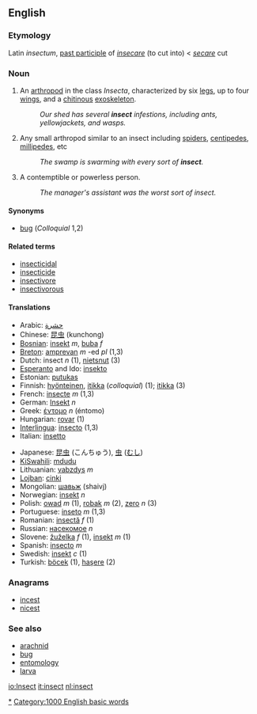 ==English==

===Etymology===
Latin ''insectum'', [[past participle]] of ''[[insecare]]'' (to cut into) < ''[[secare]]'' cut

===Noun===
{{en-noun-reg}}

#An [[arthropod]] in the class ''Insecta'', characterized by six [[leg]]s, up to four [[wing]]s, and a [[chitin]]ous [[exoskeleton]].
#: ''Our shed has several '''insect''' infestions, including ants, yellowjackets, and wasps.''
#{{colloquial}} Any small arthropod similar to an insect including [[spider]]s, [[centipede]]s, [[millipede]]s, etc
#: ''The swamp is swarming with every sort of '''insect'''.''
#A contemptible or powerless person.
#: ''The manager's assistant was the worst sort of insect.''

====Synonyms====
*[[bug]] (''Colloquial'' 1,2)

====Related terms====
*[[insecticidal]]
*[[insecticide]]
*[[insectivore]]
*[[insectivorous]]

====Translations====
{{top}}
*Arabic: [[حشرة]]
*Chinese: [[昆虫]] (kunchong)
*[[Bosnian]]: [[insekt]] ''m'', [[buba]] ''f''
*[[Breton]]: [[amprevan]] ''m'' -ed ''pl'' (1,3)
*Dutch: insect ''n'' (1), [[nietsnut]] (3)
*[[Esperanto]] and Ido: [[insekto]]
*Estonian: [[putukas]]
*Finnish: [[hyönteinen]], [[itikka]] (''colloquial'') (1); [[itikka]] (3)
*French: [[insecte]] ''m'' (1,3)
*German: [[Insekt]] ''n''
*Greek: [[έντομο]] ''n'' (éntomo)
*Hungarian: [[rovar]] (1)
*[[Interlingua]]: [[insecto]] (1,3)
*Italian: [[insetto]]
{{mid}}
*Japanese: [[昆虫]] (こんちゅう), [[虫]] ([[むし]])
*[[KiSwahili]]: [[mdudu]]
*Lithuanian: [[vabzdys]] ''m''
*[[Lojban]]: [[cinki]]
*Mongolian: [[шавьж]] (shaivj)
*Norwegian: [[insekt]] ''n''
*Polish: [[owad]] ''m'' (1), [[robak]] ''m'' (2), [[zero]] ''n'' (3)
*Portuguese: [[inseto]] ''m'' (1,3)
*Romanian: [[insectă]] ''f'' (1)
*Russian: [[насекомое]] ''n''
*Slovene: [[žuželka]] ''f'' (1), [[insekt]] ''m'' (1)
*Spanish: [[insecto]] ''m''
*Swedish: [[insekt]] ''c'' (1)
*Turkish: [[böcek]] (1), [[haşere]] (2)
{{bottom}}

===Anagrams===
*[[incest]]
*[[nicest]]

===See also===
*[[arachnid]]
*[[bug]]
*[[entomology]]
*[[larva]]

[[Category:Insects|*]]

[[Category:1000 English basic words]]

[[io:Insect]]
[[it:insect]]
[[nl:insect]]